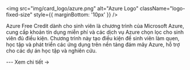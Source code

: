 
<img
    src="img/card_logo/azure.png"
    alt="Azure Logo"
    className="logo-fixed-size"
    style={{ marginBottom: '10px' }}
  />

<CardLayout title="Azure Free Credit for Students">
  <p>
    Azure Free Credit dành cho sinh viên là chương trình của Microsoft Azure, cung cấp khoản tín dụng miễn phí và các dịch vụ Azure chọn lọc cho sinh viên đủ điều kiện. Chương trình này tạo điều kiện để sinh viên làm quen, học tập và phát triển các ứng dụng trên nền tảng đám mây Azure, hỗ trợ cho các dự án học tập và nghiên cứu.
  </p>
  ---
  <Link to="/docs/List/azure">Xem chi tiết →</Link>
</CardLayout>
